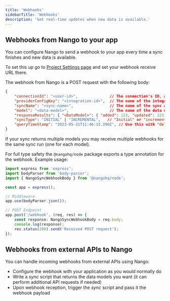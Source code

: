 ```yaml
---
title: 'Webhooks'
sidebarTitle: 'Webhooks'
description: 'Get real-time updates when new data is available.'
---
```


## Webhooks from Nango to your app[](#from-nango)

You can configure Nango to send a webhook to your app every time a sync finishes and new data is available.

To set this up go to [Project Settings page](https://app.nango.dev/project-settings) and set your webhook receive URL there.

The webhook from Nango is a POST request with the following body:

```json
{
    "connectionId": "<user-id>",              // The connection's ID, as set by you in nango.auth
    "providerConfigKey": "<integration-id>",  // The name of the integration in Nango, e.g. github
    "syncName": "<sync-name>",                // The name of the sync as defined in nango.yaml, e.g. github-tickets
    "model": "<data-model>",                  // The name of the data model, e.g. ticket
    "responseResults": { "<DataModel>": { "added": 123, "updated": 123, "deleted": 123 } }, // The number of new/updated records, per object type. Only if records were delted will that property show.
    "syncType": "INITIAL" | "INCREMENTAL",   // "Initial" or "incremental" run
    "queryTimeStamp": "2023-05-31T11:46:13.390Z", // Use this with "delta" in getRecords to fetch the data of this sync. Note that this property only exists for incremental syncs.
}
```

If your sync returns multiple models you may receive multiple webhooks for the same sync run (one for each model).

For full type safety the `@nangohq/node` package exports a type annotation for the webhook. Example usage:

```ts
import express from 'express';
import bodyParser from 'body-parser';
import { NangoSyncWebhookBody } from '@nangohq/node';

const app = express();

// Middleware
app.use(bodyParser.json());

// POST Endpoint
app.post('/webhook', (req, res) => {
    const response: NangoSyncWebhookBody = req.body;
    console.log(response);
    res.status(200).send('Received POST request');
});
```

## Webhooks from external APIs to Nango[](#to-nango)

You can handle incoming webhooks from external APIs using Nango:
- Configure the webhook with your application as you would normally do
- Write a _sync_ script that returns the data models you want (it can perform additional API requests if needed)
- Upon webhook reception, trigger the _sync_ script and pass it the webhook payload